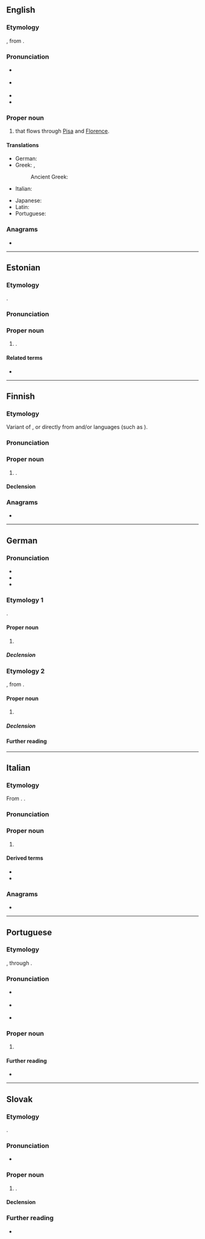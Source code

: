 {{also|Arņo}}
==English==

===Etymology===
{{bor|en|it|Arno}}, from {{der|en|la|Arnus}}. {{etystub|en}}

===Pronunciation===
{{wikipedia}}
* {{a|UK}} {{IPA|en|/ˈɑːnəʊ/}}
* {{a|US}} {{IPA|en|/ˈɑɹnoʊ/}}
* {{enPR|ärʹnō}}
* {{rhymes|en|ɑː(ɹ)nəʊ|s=2}}

===Proper noun===
{{en-proper noun}}

# {{place|en|river|r/Tuscany}} that flows through [[Pisa]] and [[Florence]].

====Translations====
{{trans-top|river in Tuscany}}
* German: {{t+|de|Arno|m}}
* Greek: {{t+|el|Άρνος|m}}, {{t|el|Άρνο|n}}
*: Ancient Greek: {{t|grc|Ἄρνος|m}}
* Italian: {{t+|it|Arno|m}}
{{trans-mid}}
* Japanese: {{t|ja|アルノ川|tr=アルノがわ, Aruno-gawa}}
* Latin: {{t|la|Arnus|m}}
* Portuguese: {{t|pt|Arno|m}}
{{trans-bottom}}

===Anagrams===
* {{anagrams|en|a=anor|Aron|NRAO|Nora|Oran|Rona|roan|rona}}

----

==Estonian==

===Etymology===
{{clipping|et|Arnold}}.

===Pronunciation===
{{rfp|et}}

===Proper noun===
{{et-proper noun}}

# {{given name|et|male|dim=Arnold}}.

====Related terms====
* {{l|et|Aarne}}

----

==Finnish==

===Etymology===
Variant of {{m|fi|Aarno}}, or directly from {{der|fi|de|Arno}} and/or {{der|fi|gmq}} languages (such as {{cog|sv|Arne}}).

===Pronunciation===
{{fi-p}}

===Proper noun===
{{fi-proper noun}}

# {{given name|fi|male}}.

====Declension====
{{fi-decl-valo|Arn|||o|a}}

===Anagrams===
* {{anagrams|fi|a=anor|aron|oran|raon}}

----

==German==

===Pronunciation===
* {{IPA|de|/ˈaʁno/}}
* {{audio|de|De-Arno.ogg|Audio}}
* {{hyphenation|de|Ar|no}}

===Etymology 1===
{{clipping|de}}.

====Proper noun====
{{de-proper noun|m,s,s}}

# {{given name|de|male|dim=Arnold|q=also diminutive of other [[Germanic]] compound names beginning with ''Arn-'' "eagle"}}

=====Declension=====
{{de-ndecl|m,s,s}}

===Etymology 2===
{{bor+|de|it|Arno}}, from {{der|de|la|Arnus}}. {{etystub|de}}

====Proper noun====
{{de-proper noun|m,-:s.article}}

# {{place|de|river|r/Tuscany|t1=Arno}}

=====Declension=====
{{de-ndecl|m,-:s.article.sg}}

====Further reading====
{{pedia|lang=de|Arno (Tyrrhenisches Meer)|Arno}}

----

==Italian==
{{wikipedia|lang=it}}

===Etymology===
From {{inh|it|la|Arnus}}. {{etystub|it}}.

===Pronunciation===
{{it-pr|Àrno}}

===Proper noun===
{{it-proper noun|m|head=[[l']]Arno}}

# {{place|it|river|r/Tuscany|t1=Arno}}

====Derived terms====
* {{l|it|lungarno}}
* {{l|it|oltrarno}}

===Anagrams===
* {{anagrams|it|a=anor|Naro|orna}}

----

==Portuguese==

===Etymology===
{{der|pt|la|Arnus}}, through {{bor|pt|it|Arno}}. {{etystub|en}}

===Pronunciation===
* {{a|Brazil}} {{IPA|pt|/ˈaʁ.nu/}}
* {{a|Portugal}} {{IPA|pt|/ˈaɾ.nu/}}
* {{hyphenation|pt|Ar|no}}

===Proper noun===
{{pt-proper noun|m|head=[[o]] Arno}}

# {{place|pt|river|r/Tuscany|t1=Arno}}

====Further reading====
* {{pedia|Rio Arno|Arno|lang=pt}}

----

==Slovak==

===Etymology===
{{clipping|sk|Arnold}}.

===Pronunciation===
* {{sk-IPA}}

===Proper noun===
{{sk-proper noun|g=m|gen=Arna|decl=chlap}}

# {{given name|et|male|dim=Arnold}}.

====Declension====
{{sk-decl-noun-sg|Arno|Arna|Arnovi|Arna|Arnovi|Arnom}}

===Further reading===
* {{R:SDK|Arnold}}
